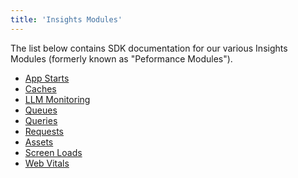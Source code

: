 ```yaml
---
title: 'Insights Modules'
---
```


The list below contains SDK documentation for our various Insights Modules (formerly known as "Peformance Modules").

- [App Starts](/sdk/telemetry/tracing/modules/app-starts/)
- [Caches](/sdk/telemetry/tracing/modules/caches/)
- [LLM Monitoring](/sdk/telemetry/tracing/modules/llm-monitoring/)
- [Queues](/sdk/telemetry/tracing/modules/queues/)
- [Queries](/sdk/telemetry/tracing/modules/queries/)
- [Requests](/sdk/telemetry/tracing/modules/requests/)
- [Assets](/sdk/telemetry/tracing/modules/assets/)
- [Screen Loads](/sdk/telemetry/tracing/modules/screen-loads/)
- [Web Vitals](/sdk/telemetry/tracing/modules/web-vitals/)
